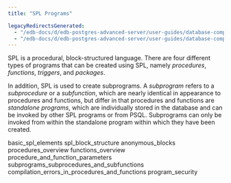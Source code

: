 ```yaml
---
title: "SPL Programs"

legacyRedirectsGenerated:
  - "/edb-docs/d/edb-postgres-advanced-server/user-guides/database-compatibility-stored-procedural-language-guide/13/spl_programs.html"
  - "/edb-docs/d/edb-postgres-advanced-server/user-guides/database-compatibility-stored-procedural-language-guide/latest/spl_programs.html"
---
```


<div id="spl_programs" class="registered_link"></div>

SPL is a procedural, block-structured language. There are four different types of programs that can be created using SPL, namely *procedures*, *functions*, *triggers*, and *packages*.

In addition, SPL is used to create subprograms. A *subprogram* refers to a *subprocedure* or a *subfunction*, which are nearly identical in appearance to procedures and functions, but differ in that procedures and functions are *standalone programs*, which are individually stored in the database and can be invoked by other SPL programs or from PSQL. Subprograms can only be invoked from within the standalone program within which they have been created.

<div class="toctree" maxdepth="3">

basic_spl_elements spl_block_structure anonymous_blocks procedures_overview functions_overview procedure_and_function_parameters subprograms_subprocedures_and_subfunctions compilation_errors_in_procedures_and_functions program_security

</div>
